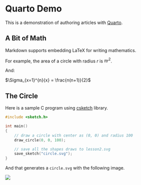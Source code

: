 # Quarto Demo

This is a demonstration of authoring articles with [Quarto](https://quarto.qmd).

## A Bit of Math

Markdown supports embedding LaTeX for writing mathematics.

For example, the area of a circle with radius $r$ is $\pi r^2$.

And:

$\Sigma_{x=1}^{n}{x} = \frac{n(n+1)}{2}$

## The Circle

Here is a sample C program using [csketch](https://gitub.com/anandology/csketch) library.

```c
#include <sketch.h>

int main()
{
    // draw a circle with center as (0, 0) and radius 100
    draw_circle(0, 0, 100);

    // save all the shapes draws to lesson2.svg
    save_sketch("circle.svg");
}
```

And that generates a `circle.svg` with the following image.

![](circle.svg)